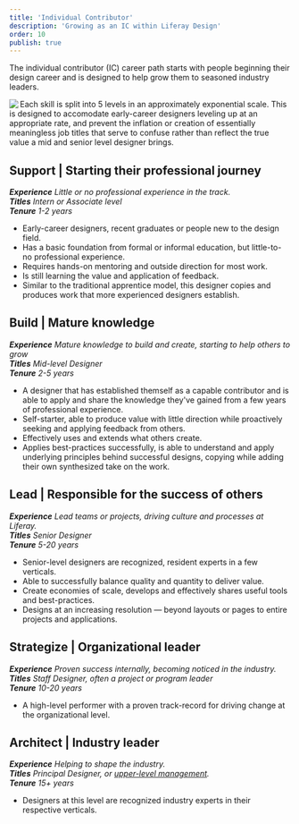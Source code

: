 ```yaml
---
title: 'Individual Contributor'
description: 'Growing as an IC within Liferay Design'
order: 10
publish: true
---
```



The individual contributor (IC) career path starts with people beginning their design career and is designed to help grow them to seasoned industry leaders.

<Image
	size="large"
	align="left"
	margin="4rem auto"
	src="/images/handbook/grow/career-paths/growth-chart.png"
	rounded
	dropShadow
	caption="To provide room for growth and relevance in the market, each skill is assessed on an exponential scale."
/>

Each skill is split into 5 levels in an approximately exponential scale. This is designed to accomodate early-career designers leveling up at an appropriate rate, and prevent the inflation or creation of essentially meaningless job titles that serve to confuse rather than reflect the true value a mid and senior level designer brings.

## Support | Starting their professional journey

_**Experience** Little or no professional experience in the track._ <br/>
_**Titles** Intern or Associate level_ <br/>
_**Tenure** 1-2 years_

-   Early-career designers, recent graduates or people new to the design field.
-   Has a basic foundation from formal or informal education, but little-to-no professional experience.
-   Requires hands-on mentoring and outside direction for most work.
-   Is still learning the value and application of feedback.
-   Similar to the traditional apprentice model, this designer copies and produces work that more experienced designers establish.

## Build | Mature knowledge

_**Experience** Mature knowledge to build and create, starting to help others to grow_ <br/>
_**Titles** Mid-level Designer_ <br/>
_**Tenure** 2-5 years_

-   A designer that has established themself as a capable contributor and is able to apply and share the knowledge they've gained from a few years of professional experience.
-   Self-starter, able to produce value with little direction while proactively seeking and applying feedback from others.
-   Effectively uses and extends what others create.
-   Applies best-practices successfully, is able to understand and apply underlying principles behind successful designs, copying while adding their own synthesized take on the work.

## Lead | Responsible for the success of others

_**Experience** Lead teams or projects, driving culture and processes at Liferay._ <br/>
_**Titles** Senior Designer_ <br/>
_**Tenure** 5-20 years_

-   Senior-level designers are recognized, resident experts in a few verticals.
-   Able to successfully balance quality and quantity to deliver value.
-   Create economies of scale, develops and effectively shares useful tools and best-practices.
-   Designs at an increasing resolution — beyond layouts or pages to entire projects and applications.

## Strategize | Organizational leader

_**Experience** Proven success internally, becoming noticed in the industry._ <br/>
_**Titles** Staff Designer, often a project or program leader_ <br/>
_**Tenure** 10-20 years_

-   A high-level performer with a proven track-record for driving change at the organizational level.

## Architect | Industry leader

_**Experience** Helping to shape the industry._ <br/>
_**Titles** Principal Designer, or [upper-level management](.././management#vp-of-design)._ <br/>
_**Tenure** 15+ years_

-   Designers at this level are recognized industry experts in their respective verticals.
